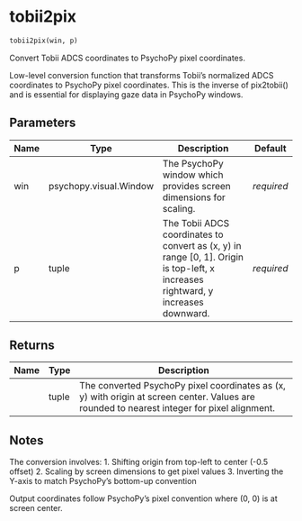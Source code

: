 # tobii2pix { #DeToX.tobii2pix }

```python
tobii2pix(win, p)
```

Convert Tobii ADCS coordinates to PsychoPy pixel coordinates.

Low-level conversion function that transforms Tobii's normalized ADCS
coordinates to PsychoPy pixel coordinates. This is the inverse of pix2tobii()
and is essential for displaying gaze data in PsychoPy windows.

## Parameters {.doc-section .doc-section-parameters}

| Name   | Type                   | Description                                                                                                                       | Default    |
|--------|------------------------|-----------------------------------------------------------------------------------------------------------------------------------|------------|
| win    | psychopy.visual.Window | The PsychoPy window which provides screen dimensions for scaling.                                                                 | _required_ |
| p      | tuple                  | The Tobii ADCS coordinates to convert as (x, y) in range [0, 1]. Origin is top-left, x increases rightward, y increases downward. | _required_ |

## Returns {.doc-section .doc-section-returns}

| Name   | Type   | Description                                                                                                                                 |
|--------|--------|---------------------------------------------------------------------------------------------------------------------------------------------|
|        | tuple  | The converted PsychoPy pixel coordinates as (x, y) with origin at screen center. Values are rounded to nearest integer for pixel alignment. |

## Notes {.doc-section .doc-section-notes}

The conversion involves:
1. Shifting origin from top-left to center (-0.5 offset)
2. Scaling by screen dimensions to get pixel values
3. Inverting the Y-axis to match PsychoPy's bottom-up convention

Output coordinates follow PsychoPy's pixel convention where (0, 0)
is at screen center.